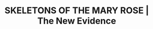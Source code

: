 ---
title: "SKELETONS OF THE MARY ROSE | The New Evidence"
client: "Channel Four"
subtitle: ""
description: ""
vimeo: "325008353"
tags: ['heritage', 'film']
---